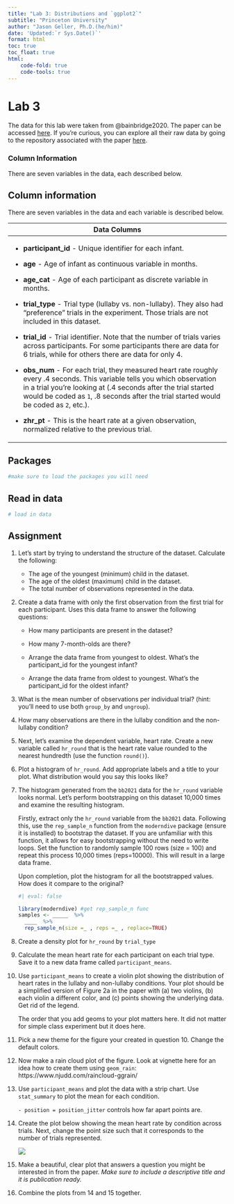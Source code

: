 ```yaml
---
title: "Lab 3: Distributions and `ggplot2`"
subtitle: "Princeton University"
author: "Jason Geller, Ph.D.(he/him)"
date: 'Updated:`r Sys.Date()`'
format: html
toc: true
toc_float: true
html:
    code-fold: true
    code-tools: true
---
```


# Lab 3

The data for this lab were taken from @bainbridge2020. The paper can be accessed [here](https://www.nature.com/articles/s41562-020-00963-z.epdf?sharing_token=jMnyW68w1ly_jP-7uAQkSNRgN0jAjWel9jnR3ZoTv0MCXZ4r7jrUALP4MF0GLxgMsZKEaFOrpxew-I7taYTt0yYa41WX3rCZIACffMyBDz-5K7wJceE9lopzU0bffcHEIKaH5l_LxD5aPdg99A8STR1rqgOzBjKjgcxkg6zsKeA%3D). If you’re curious, you can explore all their raw data by going to the repository associated with the paper [here](<insert link>).

### Column Information

There are seven variables in the data, each described below. 


## Column information

There are seven variables in the data and each variable is described below. 

+-----------------------------------------------------------------------------------------------------------------------------------------------------------------------------------------------------------------------------------------------------------------------------------------+
| Data Columns                                                                                                                                                                                                                                                                            |
+=========================================================================================================================================================================================================================================================================================+
| -   **participant_id** - Unique identifier for each infant.                                                                                                                                                                                                                             |
|                                                                                                                                                                                                                                                                                         |
| -   **age** - Age of infant as continuous variable in months.                                                                                                                                                                                                                           |
|                                                                                                                                                                                                                                                                                         |
| -   **age_cat** - Age of each participant as discrete variable in months.                                                                                                                                                                                                               |
|                                                                                                                                                                                                                                                                                         |
| -   **trial_type** - Trial type (lullaby vs. non-lullaby). They also had "preference" trials in the experiment. Those trials are not included in this dataset.                                                                                                                          |
|                                                                                                                                                                                                                                                                                         |
| -   **trial_id** - Trial identifier. Note that the number of trials varies across participants. For some participants there are data for 6 trials, while for others there are data for only 4.                                                                                          |
|                                                                                                                                                                                                                                                                                         |
| -   **obs_num** - For each trial, they measured heart rate roughly every .4 seconds. This variable tells you which observation in a trial you're looking at (.4 seconds after the trial started would be coded as `1`, .8 seconds after the trial started would be coded as `2`, etc.). |
|                                                                                                                                                                                                                                                                                         |
| -   **zhr_pt** - This is the heart rate at a given observation, normalized relative to the previous trial.                                                                                                                                                                              |
+-----------------------------------------------------------------------------------------------------------------------------------------------------------------------------------------------------------------------------------------------------------------------------------------+

## Packages

```r
#make sure to load the packages you will need

```

## Read in data

```r

# load in data
```

## Assignment

1.  Let's start by trying to understand the structure of the dataset. Calculate the following:\

    -   The age of the youngest (minimum) child in the dataset.\
    -   The age of the oldest (maximum) child in the dataset.\
    -   The total number of observations represented in the data.

2.  Create a data frame with only the first observation from the first trial for each participant. Uses this data frame to answer the following questions:\

    -   How many participants are present in the dataset?\

    -   How many 7-month-olds are there?\

    -   Arrange the data frame from youngest to oldest. What's the participant_id for the youngest infant?\

    -   Arrange the data frame from oldest to youngest. What's the participant_id for the oldest infant?

3.  What is the mean number of observations per individual trial? (hint: you'll need to use both `group_by` and `ungroup`).

4.  How many observations are there in the lullaby condition and the non-lullaby condition?

5.  Next, let's examine the dependent variable, heart rate. Create a new variable called `hr_round` that is the heart rate value rounded to the nearest hundredth (use the function `round()`).

6.  Plot a histogram of `hr_round`. Add appropriate labels and a title to your plot. What distribution would you say this looks like?

7.  The histogram generated from the `bb2021` data for the `hr_round` variable looks normal. Let's perform bootstrapping on this dataset 10,000 times and examine the resulting histogram.

    Firstly, extract only the `hr_round` variable from the `bb2021` data. Following this, use the `rep_sample_n` function from the `moderndive` package (ensure it is installed) to bootstrap the dataset. If you are unfamiliar with this function, it allows for easy bootstrapping without the need to write loops. Set the function to randomly sample 100 rows (size = 100) and repeat this process 10,000 times (reps=10000). This will result in a large data frame.

    Upon completion, plot the histogram for all the bootstrapped values. How does it compare to the original?

    ```r
    #| eval: false

    library(moderndive) #get rep_sample_n func
    samples <- _____  %>% 
      ____  %>%
      rep_sample_n(size =_ , reps =_ , replace=TRUE) 
    ```

8.  Create a density plot for `hr_round` by `trial_type`

9.  Calculate the mean heart rate for each participant on each trial type. Save it to a new data frame called `participant_means`.

10. Use `participant_means` to create a violin plot showing the distribution of heart rates in the lullaby and non-lullaby conditions. Your plot should be a simplified version of Figure 2a in the paper with (a) two violins, (b) each violin a different color, and (c) points showing the underlying data. Get rid of the legend.

    ::: callout-tip
    The order that you add geoms to your plot matters here. It did not matter for simple class experiment but it does here.
    :::

11. Pick a new theme for the figure your created in question 10. Change the default colors.

12. Now make a rain cloud plot of the figure. Look at vignette here for an idea how to create them using `geom_rain`: https://www.njudd.com/raincloud-ggrain/

13. Use `participant_means` and plot the data with a strip chart. Use `stat_summary` to plot the mean for each condition.

    ::: callout-tip
    `- position = position_jitter` controls how far apart points are.
    :::

14. Create the plot below showing the mean heart rate by condition across trials. Next, change the point size such that it corresponds to the number of trials represented.

    ![](ggplot_fig.png)

15. Make a beautiful, clear plot that answers a question you might be interested in from the paper. *Make sure to include a descriptive title and it is publication ready.*

16. Combine the plots from 14 and 15 together.
